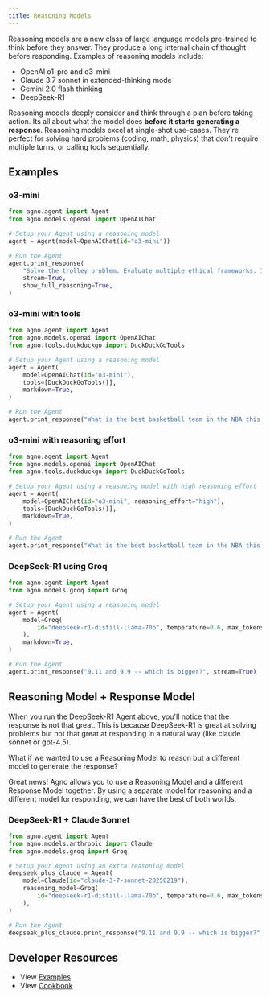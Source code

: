 ```yaml
---
title: Reasoning Models
---
```


Reasoning models are a new class of large language models pre-trained to think before they answer. They produce a long internal chain of thought before responding. Examples of reasoning models include:
- OpenAI o1-pro and o3-mini
- Claude 3.7 sonnet in extended-thinking mode
- Gemini 2.0 flash thinking
- DeepSeek-R1

Reasoning models deeply consider and think through a plan before taking action. Its all about what the model does **before it starts generating a response**. Reasoning models excel at single-shot use-cases. They're perfect for solving hard problems (coding, math, physics) that don't require multiple turns, or calling tools sequentially.

## Examples

### o3-mini

```python o3_mini.py
from agno.agent import Agent
from agno.models.openai import OpenAIChat

# Setup your Agent using a reasoning model
agent = Agent(model=OpenAIChat(id="o3-mini"))

# Run the Agent
agent.print_response(
    "Solve the trolley problem. Evaluate multiple ethical frameworks. Include an ASCII diagram of your solution.",
    stream=True,
    show_full_reasoning=True,
)
```

### o3-mini with tools

```python o3_mini_with_tools.py
from agno.agent import Agent
from agno.models.openai import OpenAIChat
from agno.tools.duckduckgo import DuckDuckGoTools

# Setup your Agent using a reasoning model
agent = Agent(
    model=OpenAIChat(id="o3-mini"),
    tools=[DuckDuckGoTools()],
    markdown=True,
)

# Run the Agent
agent.print_response("What is the best basketball team in the NBA this year?", stream=True)
```

### o3-mini with reasoning effort

```python o3_mini_with_reasoning_effort.py
from agno.agent import Agent
from agno.models.openai import OpenAIChat
from agno.tools.duckduckgo import DuckDuckGoTools

# Setup your Agent using a reasoning model with high reasoning effort
agent = Agent(
    model=OpenAIChat(id="o3-mini", reasoning_effort="high"),
    tools=[DuckDuckGoTools()],
    markdown=True,
)

# Run the Agent
agent.print_response("What is the best basketball team in the NBA this year?", stream=True)
```

### DeepSeek-R1 using Groq

```python deepseek_r1_using_groq.py
from agno.agent import Agent
from agno.models.groq import Groq

# Setup your Agent using a reasoning model
agent = Agent(
    model=Groq(
        id="deepseek-r1-distill-llama-70b", temperature=0.6, max_tokens=1024, top_p=0.95
    ),
    markdown=True,
)

# Run the Agent
agent.print_response("9.11 and 9.9 -- which is bigger?", stream=True)
```

## Reasoning Model + Response Model

When you run the DeepSeek-R1 Agent above, you'll notice that the response is not that great. This is because DeepSeek-R1 is great at solving problems but not that great at responding in a natural way (like claude sonnet or gpt-4.5).

What if we wanted to use a Reasoning Model to reason but a different model to generate the response?

Great news! Agno allows you to use a Reasoning Model and a different Response Model together. By using a separate model for reasoning and a different model for responding, we can have the best of both worlds.

### DeepSeek-R1 + Claude Sonnet

```python deepseek_plus_claude.py
from agno.agent import Agent
from agno.models.anthropic import Claude
from agno.models.groq import Groq

# Setup your Agent using an extra reasoning model
deepseek_plus_claude = Agent(
    model=Claude(id="claude-3-7-sonnet-20250219"),
    reasoning_model=Groq(
        id="deepseek-r1-distill-llama-70b", temperature=0.6, max_tokens=1024, top_p=0.95
    ),
)

# Run the Agent
deepseek_plus_claude.print_response("9.11 and 9.9 -- which is bigger?", stream=True)
```

## Developer Resources


- View [Examples](/examples/concepts/reasoning/models)
- View [Cookbook](https://github.com/agno-agi/agno/tree/main/cookbook/reasoning/models)


